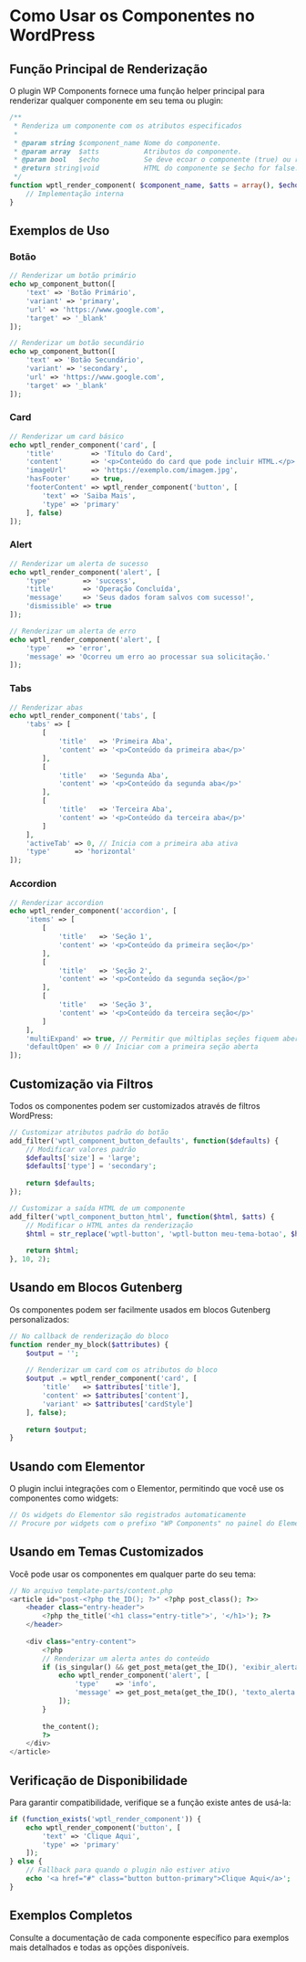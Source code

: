 
<Meta title="Documentação/Como Usar" />

# Como Usar os Componentes no WordPress

## Função Principal de Renderização

O plugin WP Components fornece uma função helper principal para renderizar qualquer componente em seu tema ou plugin:

```php
/**
 * Renderiza um componente com os atributos especificados
 *
 * @param string $component_name Nome do componente.
 * @param array  $atts           Atributos do componente.
 * @param bool   $echo           Se deve ecoar o componente (true) ou retornar como string (false).
 * @return string|void           HTML do componente se $echo for false.
 */
function wptl_render_component( $component_name, $atts = array(), $echo = false ) {
    // Implementação interna
}
```

## Exemplos de Uso

### Botão

```php
// Renderizar um botão primário
echo wp_component_button([
    'text' => 'Botão Primário', 
    'variant' => 'primary', 
    'url' => 'https://www.google.com', 
    'target' => '_blank'
]);

// Renderizar um botão secundário
echo wp_component_button([
    'text' => 'Botão Secundário', 
    'variant' => 'secondary', 
    'url' => 'https://www.google.com', 
    'target' => '_blank'
]);
```

### Card

```php
// Renderizar um card básico
echo wptl_render_component('card', [
    'title'         => 'Título do Card',
    'content'       => '<p>Conteúdo do card que pode incluir HTML.</p>',
    'imageUrl'      => 'https://exemplo.com/imagem.jpg',
    'hasFooter'     => true,
    'footerContent' => wptl_render_component('button', [
        'text' => 'Saiba Mais',
        'type' => 'primary'
    ], false)
]);
```

### Alert

```php
// Renderizar um alerta de sucesso
echo wptl_render_component('alert', [
    'type'        => 'success',
    'title'       => 'Operação Concluída',
    'message'     => 'Seus dados foram salvos com sucesso!',
    'dismissible' => true
]);

// Renderizar um alerta de erro
echo wptl_render_component('alert', [
    'type'    => 'error',
    'message' => 'Ocorreu um erro ao processar sua solicitação.'
]);
```

### Tabs

```php
// Renderizar abas
echo wptl_render_component('tabs', [
    'tabs' => [
        [
            'title'   => 'Primeira Aba',
            'content' => '<p>Conteúdo da primeira aba</p>'
        ],
        [
            'title'   => 'Segunda Aba',
            'content' => '<p>Conteúdo da segunda aba</p>'
        ],
        [
            'title'   => 'Terceira Aba',
            'content' => '<p>Conteúdo da terceira aba</p>'
        ]
    ],
    'activeTab' => 0, // Inicia com a primeira aba ativa
    'type'      => 'horizontal'
]);
```

### Accordion

```php
// Renderizar accordion
echo wptl_render_component('accordion', [
    'items' => [
        [
            'title'   => 'Seção 1',
            'content' => '<p>Conteúdo da primeira seção</p>'
        ],
        [
            'title'   => 'Seção 2',
            'content' => '<p>Conteúdo da segunda seção</p>'
        ],
        [
            'title'   => 'Seção 3',
            'content' => '<p>Conteúdo da terceira seção</p>'
        ]
    ],
    'multiExpand' => true, // Permitir que múltiplas seções fiquem abertas
    'defaultOpen' => 0 // Iniciar com a primeira seção aberta
]);
```

## Customização via Filtros

Todos os componentes podem ser customizados através de filtros WordPress:

```php
// Customizar atributos padrão do botão
add_filter('wptl_component_button_defaults', function($defaults) {
    // Modificar valores padrão
    $defaults['size'] = 'large';
    $defaults['type'] = 'secondary';
    
    return $defaults;
});

// Customizar a saída HTML de um componente
add_filter('wptl_component_button_html', function($html, $atts) {
    // Modificar o HTML antes da renderização
    $html = str_replace('wptl-button', 'wptl-button meu-tema-botao', $html);
    
    return $html;
}, 10, 2);
```

## Usando em Blocos Gutenberg

Os componentes podem ser facilmente usados em blocos Gutenberg personalizados:

```php
// No callback de renderização do bloco
function render_my_block($attributes) {
    $output = '';
    
    // Renderizar um card com os atributos do bloco
    $output .= wptl_render_component('card', [
        'title'   => $attributes['title'],
        'content' => $attributes['content'],
        'variant' => $attributes['cardStyle']
    ], false);
    
    return $output;
}
```

## Usando com Elementor

O plugin inclui integrações com o Elementor, permitindo que você use os componentes como widgets:

```php
// Os widgets do Elementor são registrados automaticamente
// Procure por widgets com o prefixo "WP Components" no painel do Elementor
```

## Usando em Temas Customizados

Você pode usar os componentes em qualquer parte do seu tema:

```php
// No arquivo template-parts/content.php
<article id="post-<?php the_ID(); ?>" <?php post_class(); ?>>
    <header class="entry-header">
        <?php the_title('<h1 class="entry-title">', '</h1>'); ?>
    </header>
    
    <div class="entry-content">
        <?php 
        // Renderizar um alerta antes do conteúdo
        if (is_singular() && get_post_meta(get_the_ID(), 'exibir_alerta', true)) {
            echo wptl_render_component('alert', [
                'type'    => 'info',
                'message' => get_post_meta(get_the_ID(), 'texto_alerta', true)
            ]);
        }
        
        the_content();
        ?>
    </div>
</article>
```

## Verificação de Disponibilidade

Para garantir compatibilidade, verifique se a função existe antes de usá-la:

```php
if (function_exists('wptl_render_component')) {
    echo wptl_render_component('button', [
        'text' => 'Clique Aqui',
        'type' => 'primary'
    ]);
} else {
    // Fallback para quando o plugin não estiver ativo
    echo '<a href="#" class="button button-primary">Clique Aqui</a>';
}
```

## Exemplos Completos

Consulte a documentação de cada componente específico para exemplos mais detalhados e todas as opções disponíveis. 
